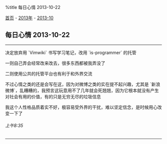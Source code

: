 %title 每日心情 2013-10-22

[[../../../index|首页]] - [[../index|2013年]] - [[index|2013-10]]
==每日心情 2013-10-22==
----
决定放弃用 `Vimwiki` 书写学习笔记，改用 `is-programmer` 的托管

一则自己弄会经常改来改去，很多东西都被我弄没了

二则使用公共的托管平台也有利于和外界交流

不过心情之类的还是会写在这，因为对微博之类的实在提不起兴趣，尤其是 `新浪微博`，乱糟糟的，我预言这玩意用不了几年就会死翘翘，因为它根本就没有产生对社会有用的价值，有的只是无穷无尽的垃圾信息

我这个人性格品质着实不好，极容易受外界的干扰，难以坚定信念，是时候用心改变一下了
======上午8:35======
----
